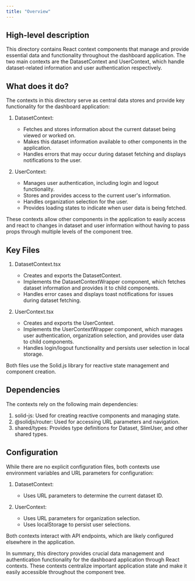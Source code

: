 ```yaml
---
title: "Overview"
---
```


## High-level description
This directory contains React context components that manage and provide essential data and functionality throughout the dashboard application. The two main contexts are the DatasetContext and UserContext, which handle dataset-related information and user authentication respectively.

## What does it do?
The contexts in this directory serve as central data stores and provide key functionality for the dashboard application:

1. DatasetContext:
   - Fetches and stores information about the current dataset being viewed or worked on.
   - Makes this dataset information available to other components in the application.
   - Handles errors that may occur during dataset fetching and displays notifications to the user.

2. UserContext:
   - Manages user authentication, including login and logout functionality.
   - Stores and provides access to the current user's information.
   - Handles organization selection for the user.
   - Provides loading states to indicate when user data is being fetched.

These contexts allow other components in the application to easily access and react to changes in dataset and user information without having to pass props through multiple levels of the component tree.

## Key Files

1. DatasetContext.tsx
   - Creates and exports the DatasetContext.
   - Implements the DatasetContextWrapper component, which fetches dataset information and provides it to child components.
   - Handles error cases and displays toast notifications for issues during dataset fetching.

2. UserContext.tsx
   - Creates and exports the UserContext.
   - Implements the UserContextWrapper component, which manages user authentication, organization selection, and provides user data to child components.
   - Handles login/logout functionality and persists user selection in local storage.

Both files use the Solid.js library for reactive state management and component creation.

## Dependencies
The contexts rely on the following main dependencies:

1. solid-js: Used for creating reactive components and managing state.
2. @solidjs/router: Used for accessing URL parameters and navigation.
3. shared/types: Provides type definitions for Dataset, SlimUser, and other shared types.

## Configuration
While there are no explicit configuration files, both contexts use environment variables and URL parameters for configuration:

1. DatasetContext:
   - Uses URL parameters to determine the current dataset ID.

2. UserContext:
   - Uses URL parameters for organization selection.
   - Uses localStorage to persist user selections.

Both contexts interact with API endpoints, which are likely configured elsewhere in the application.

In summary, this directory provides crucial data management and authentication functionality for the dashboard application through React contexts. These contexts centralize important application state and make it easily accessible throughout the component tree.